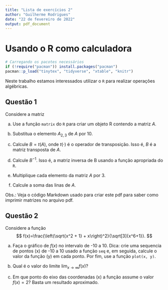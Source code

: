 ```yaml
---
title: "Lista de exercícios 2"
author: "Guilherme Rodrigues"
date: "22 de fevereiro de 2022"
output: pdf_document
---
```



# Usando o R como calculadora

```r
# Carregando os pacotes necessários
if (!require("pacman")) install.packages("pacman")
pacman::p_load("tinytex", "tidyverse", "xtable", "knitr")
```

Neste trabalho estamos interessados utilizar o `R` para realizar operações algébricas.


## Questão 1

Considere a matriz
\begin{equation*}
A = \left(
```r
x <- matrix(sample(16, 16, replace=F), 4 ,4)
xtable::xtableMatharray(x)
```
\right).
\end{equation*}

a) Use a função `matrix` do `R` para criar um objeto R contendo a matriz $A$.

b) Substitua o elemento $A_{2, 3}$ de $A$ por 10.

c) Calcule $B=t(A)$, onde $t(\cdot)$ é o operador de transposição. Isso é, $B$ é a matriz transposta de $A$.

d) Calcule $B^{-1}$. Isso é, a matriz inversa de B usando a função apropriada do `R`.

e) Multiplique cada elemento da matriz $A$ por 3. 

f) Calcule a soma das linas de $A$.

Obs.: Veja o código Markdown usado para criar este pdf para saber como imprimir matrizes no arquivo pdf.

## Questão 2

Considere a função 
$$
f(x)=\frac{\left(\sqrt{x^2 + 1} + x\right)^2}{\sqrt[3]{x^6+1}}.
$$

a) Faça o gráfico de $f(x)$ no intervalo de -10 a 10. Dica: crie uma sequencia de pontos (x) de -10 a 10 usado a função `seq` e, em seguida, calcule o valor da função (y) em cada ponto. Por fim, use a função `plot(x, y)`. 


b) Qual é o valor do limite $\lim_{x \rightarrow \infty} f(x)$? 

c) Em que ponto do eixo das coordenadas (x) a função assume o valor $f(x) = 2$? Basta um resultado aproximado.
